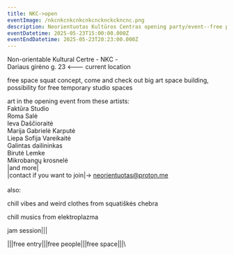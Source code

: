 ```yaml
---
title: NKC->open
eventImage: /nkcnkcnkcnkcnkcncknckckncnc.png
description: Neorientuotas Kultūros Centras opening party/event--free party pre party
eventDatetime: 2025-05-23T15:00:00.000Z
eventEndDatetime: 2025-05-23T20:23:00.000Z
---
```


Non-orientable Kultural Certre - NKC - \
Dariaus girėno g. 23 \<--- current location

free space squat concept, come and check out big art space building, possibility for free temporary studio spaces

art in the opening event from these artists:\
Faktūra Studio\
Roma Salė\
Ieva Daščioraitė\
Marija Gabrielė Karputė\
Liepa Sofija Vareikaitė\
Galintas dailininkas\
Birutė Lemke\
Mikrobangų krosnelė\
|and more|\
|contact if you want to join|-> [neorientuotas@proton.me](mailto\:neorientuotas@proton.me)\
\
also:

chill vibes and weird clothes from squatiškės chebra

chill musics from elektroplazma

jam session|||

|||free entry|||free people|||free space|||\\
